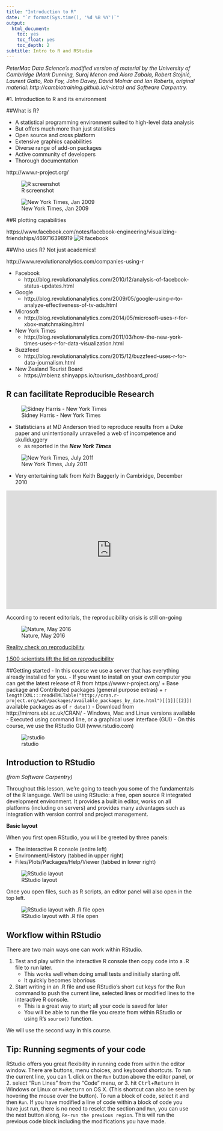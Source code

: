 ```yaml
---
title: "Introduction to R"
date: "`r format(Sys.time(), '%d %B %Y')`"
output: 
  html_document:
    toc: yes
    toc_float: yes
    toc_depth: 2
subtitle: Intro to R and RStudio
---
```


*PeterMac Data Science's modified version of material by the University of Cambridge (Mark Dunning, Suraj Menon and Aiora Zabala, Robert Stojnić,
  Laurent Gatto, Rob Foy, John Davey, Dávid Molnár and Ian Roberts, original material: http://cambiotraining.github.io/r-intro) and Software Carpentry.*

#1. Introduction to R and its environment

##What is R?

* A statistical programming environment suited to high-level data analysis
* But offers much more than just statistics
* Open source and cross platform
* Extensive graphics capabilities
* Diverse range of add-on packages
* Active community of developers
* Thorough documentation


http://www.r-project.org/

![R screenshot](images/R-project.png)

![New York Times, Jan 2009](images/NYTimes_R_Article.png)


##R plotting capabilities

https://www.facebook.com/notes/facebook-engineering/visualizing-friendships/469716398919
![R facebook](images/facebook-network.png)

##Who uses R? Not just academics!

http://www.revolutionanalytics.com/companies-using-r

- Facebook
    + http://blog.revolutionanalytics.com/2010/12/analysis-of-facebook-status-updates.html
- Google
    + http://blog.revolutionanalytics.com/2009/05/google-using-r-to-analyze-effectiveness-of-tv-ads.html
- Microsoft
    + http://blog.revolutionanalytics.com/2014/05/microsoft-uses-r-for-xbox-matchmaking.html
- New York Times
    + http://blog.revolutionanalytics.com/2011/03/how-the-new-york-times-uses-r-for-data-visualization.html
- Buzzfeed
    + http://blog.revolutionanalytics.com/2015/12/buzzfeed-uses-r-for-data-journalism.html
- New Zealand Tourist Board
    + https://mbienz.shinyapps.io/tourism_dashboard_prod/

    
## R can facilitate Reproducible Research

![Sidney Harris - New York Times](images/SidneyHarris_MiracleWeb.jpg)




- Statisticians at MD Anderson tried to reproduce results from a Duke paper and unintentionally unravelled a web of incompetence and skullduggery
    + as reported in the ***New York Times***
    
![New York Times, July 2011](images/rep-research-nyt.png)



- Very entertaining talk from Keith Baggerly in Cambridge, December 2010

<iframe width="560" height="315" src="https://www.youtube.com/embed/7gYIs7uYbMo" frameborder="0" allowfullscreen></iframe>

According to recent editorials, the reproducibility crisis is still on-going

![Nature, May 2016](images/rep-crisis.png)


[Reality check on reproducibility](http://www.nature.com/news/reality-check-on-reproducibility-1.19961)

[1,500 scientists lift the lid on reproducibility](http://www.nature.com/news/1-500-scientists-lift-the-lid-on-reproducibility-1.19970)


##Getting started
- In this course we use a server that has everything already installed for you.
- If you want to install on your own computer you can get the latest release of R from https://www.r-project.org/
    + Base package and Contributed packages (general purpose extras)
    + `r length(XML:::readHTMLTable("http://cran.r-project.org/web/packages/available_packages_by_date.html")[[1]][[2]])` available packages as of `r date()`
- Download from http://mirrors.ebi.ac.uk/CRAN/
- Windows, Mac and Linux versions available
- Executed using command line, or a graphical user interface (GUI)
- On this course, we use the RStudio GUI (www.rstudio.com)

![rstudio](http://www.rstudio.com/wp-content/uploads/2014/03/blue-125.png) 
    
## Introduction to RStudio

*(from Software Carpentry)*

Throughout this lesson, we're going to teach you some of the fundamentals of
the R language. We'll be using RStudio: a free, open source R integrated development
environment. It provides a built in editor, works on all platforms (including
on servers) and provides many advantages such as integration with version
control and project management.


**Basic layout**

When you first open RStudio, you will be greeted by three panels:

  * The interactive R console (entire left)
  * Environment/History (tabbed in upper right)
  * Files/Plots/Packages/Help/Viewer (tabbed in lower right)

![RStudio layout](images/01-rstudio.png)

Once you open files, such as R scripts, an editor panel will also open
in the top left.

![RStudio layout with .R file open](images/01-rstudio-script.png)


## Workflow within RStudio
There are two main ways one can work within RStudio.

1. Test and play within the interactive R console then copy code into
a .R file to run later.
   *  This works well when doing small tests and initially starting off.
   *  It quickly becomes laborious
2. Start writing in an .R file and use RStudio's short cut keys for the Run command
to push the current line, selected lines or modified lines to the
interactive R console.
   * This is a great way to start; all your code is saved for later
   * You will be able to run the file you create from within RStudio
   or using R's `source()`  function.
   
We will use the second way in this course.

## Tip: Running segments of your code

RStudio offers you great flexibility in running code from within the editor
window. There are buttons, menu choices, and keyboard shortcuts. To run the
current line, you can 
1. click on the `Run` button above the editor panel, or 
2. select "Run Lines" from the "Code" menu, or 
3. hit <kbd>Ctrl</kbd>+<kbd>Return</kbd> in Windows or Linux 
or <kbd>&#8984;</kbd>+<kbd>Return</kbd> on OS X.
(This shortcut can also be seen by hovering
the mouse over the button). To run a block of code, select it and then `Run`.
If you have modified a line of code within a block of code you have just run,
there is no need to reselct the section and `Run`, you can use the next button
along, `Re-run the previous region`. This will run the previous code block
including the modifications you have made.

